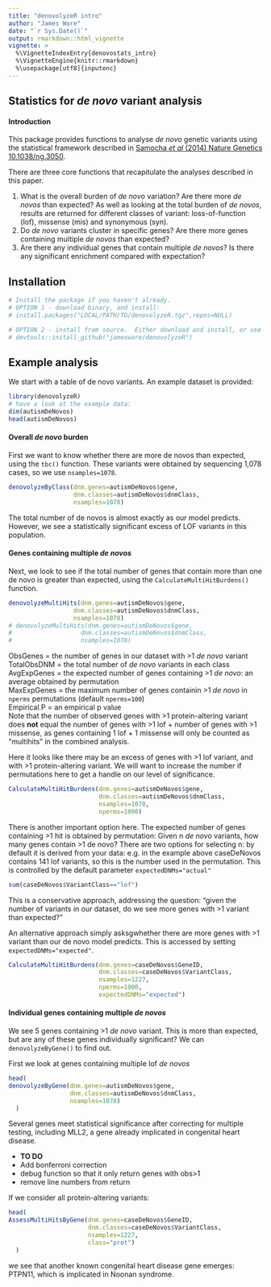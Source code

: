 ```yaml
---
title: "denovolyzeR intro"
author: "James Ware"
date: "`r Sys.Date()`"
output: rmarkdown::html_vignette
vignette: >
  %\VignetteIndexEntry{denovostats_intro}
  %\VignetteEngine{knitr::rmarkdown}
  %\usepackage[utf8]{inputenc}
---
```


## Statistics for *de novo* variant analysis

#### Introduction

This package provides functions to analyse *de novo* genetic variants using the statistical framework described in [Samocha *et al* (2014) Nature Genetics 10.1038/ng.3050](http://www.nature.com/doifinder/10.1038/ng.3050).

There are three core functions that recapitulate the analyses described in this paper.

1. What is the overall burden of *de novo* variation?  Are there more *de novos* than expected?
  As well as looking at the total burden of *de novos*, results are returned for different classes of variant: loss-of-function (lof), missense (mis) and synonymous (syn).
2. Do *de novo* variants cluster in specific genes?  Are there more genes containing multiple *de novos* than expected?
3. Are there any individual genes that contain multiple *de novos*?  Is there any significant enrichment compared with expectation?

## Installation
``` r
# Install the package if you haven't already.
# OPTION 1 - download binary, and install:
# install.packages("LOCAL/PATH/TO/denovolyzeR.tgz",repos=NULL)  

# OPTION 2 - install from source.  Either download and install, or use devtools:
# devtools::install_github("jamesware/denovolyzeR")
```

## Example analysis

We start with a table of de novo variants. An example dataset is provided:

``` r
library(denovolyzeR)
# have a look at the example data:
dim(autismDeNovos)
head(autismDeNovos)
```

#### Overall *de novo* burden

First we want to know whether there are more de novos than expected, using the `tbc()` function. These variants were obtained by sequencing 1,078 cases, so we use `nsamples=1078`.


``` r
denovolyzeByClass(dnm.genes=autismDeNovos$gene,
                  dnm.classes=autismDeNovos$dnmClass,
                  nsamples=1078)
```

The total number of de novos is almost exactly as our model predicts.  However, we see a statistically significant excess of LOF variants in this population.

#### Genes containing multiple *de novos* 

Next, we look to see if the total number of genes that contain more than one de novo is greater than expected, using the `CalculateMultiHitBurdens()` function.

``` r
denovolyzeMultiHits(dnm.genes=autismDeNovos$gene,
                  dnm.classes=autismDeNovos$dnmClass,
                  nsamples=1078)
# denovolyzeMultiHits(dnm.genes=autismDeNovos$gene,
#                   dnm.classes=autismDeNovos$dnmClass,
#                   nsamples=1078)
```

ObsGenes = the number of genes in our dataset with >1 *de novo* variant  
TotalObsDNM = the total number of *de novo* variants in each class  
AvgExpGenes = the expected number of genes containing >1 *de novo*: an average obtained by permutation  
MaxExpGenes = the maximum number of genes containin >1 *de novo* in `nperms` permutations (default `nperms=100`)  
Empirical.P = an empirical p value  
Note that the number of observed genes with >1 protein-altering variant does **not** equal the number of genes with >1 lof + number of genes with >1 missense, as genes containing 1 lof + 1 missense will only be counted as "multihits" in the combined analysis.

Here it looks like there may be an excess of genes with >1 lof variant, and with >1 protein-altering variant.  We will want to increase the number if permutations here to get a handle on our level of significance.

``` r
CalculateMultiHitBurdens(dnm.genes=autismDeNovos$gene,
                         dnm.classes=autismDeNovos$dnmClass,
                         nsamples=1078,
                         nperms=1000)
```

There is another important option here.  The expected number of genes containing >1 hit is obtained by permutation: Given n *de novo* variants, how many genes contain >1 de novo?  There are two options for selecting n: by default it is derived from your data: e.g. in the example above caseDeNovos contains 141 lof variants, so this is the number used in the permutation. This is controlled by the default parameter `expectedDNMs="actual"`
``` r
sum(caseDeNovos$VariantClass=="lof")
```

This is a conservative approach, addressing the question: "given the number of variants in our dataset, do we see more genes with >1 variant than expected?"

An alternative approach simply asksgwhether there are more genes with >1 variant than our de novo model predicts.  This is accessed by setting `expectedDNMs="expected"`.

``` r
CalculateMultiHitBurdens(dnm.genes=caseDeNovos$GeneID,
                         dnm.classes=caseDeNovos$VariantClass,
                         nsamples=1227,
                         nperms=1000,
                         expectedDNMs="expected")
```

#### Individual genes containing multiple *de novos* 

We see 5 genes containing >1 *de novo* variant.  This is more than expected, but are any of these genes individually significant?  We can `denovolyzeByGene()` to find out.

First we look at genes containing multiple lof *de novos*

``` r
head(
denovolyzeByGene(dnm.genes=autismDeNovos$gene,
                 dnm.classes=autismDeNovos$dnmClass,
                 nsamples=1078)
  )
```

Several genes meet statistical significance after correcting for multiple testing, including MLL2, a gene already implicated in congenital heart disease.

- **TO DO** 
- Add bonferroni correction
- debug function so that it only return genes with obs>1
- remove line numbers from return

If we consider all protein-altering variants:

``` r
head(
AssessMultiHitsByGene(dnm.genes=caseDeNovos$GeneID,
                      dnm.classes=caseDeNovos$VariantClass,
                      nsamples=1227,
                      class="prot")
  )
```

we see that another known congenital heart disease gene emerges: PTPN11, which is implicated in Noonan syndrome.
